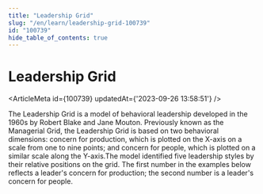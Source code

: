 ```yaml
---
title: "Leadership Grid"
slug: "/en/learn/leadership-grid-100739"
id: "100739"
hide_table_of_contents: true
---
```



# Leadership Grid

<ArticleMeta id={100739} updatedAt={'2023-09-26 13:58:51'} />
<div className='border-solid border-b border-t-0 my-4 border-[var(--ifm-color-gray-300)]' />

The Leadership Grid is a model of behavioral leadership developed in the 1960s by Robert Blake and Jane Mouton. Previously known as the Managerial Grid, the Leadership Grid is based on two behavioral dimensions: concern for production, which is plotted on the X-axis on a scale from one to nine points; and concern for people, which is plotted on a similar scale along the Y-axis.The model identified five leadership styles by their relative positions on the grid. The first number in the examples below reflects a leader's concern for production; the second number is a leader's concern for people.
